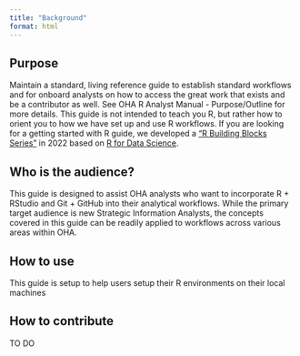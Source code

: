 ```yaml
---
title: "Background"
format: html
---
```


## Purpose 
Maintain a standard, living reference guide to establish standard workflows and for onboard analysts on how to access the great work that exists and be a contributor as well. See OHA R Analyst Manual - Purpose/Outline for more details. This guide is not intended to teach you R, but rather how to orient you to how we have set up and use R workflows. If you are looking for a getting started with R guide, we developed a [“R Building Blocks Series”](https://usaid-oha-si.github.io/learn/categories/#rbbs) in 2022 based on [R for Data Science](https://r4ds.had.co.nz/). 

## Who is the audience?
This guide is designed to assist OHA analysts who want to incorporate R + RStudio and Git + GitHub into their analytical workflows. While the primary target audience is new Strategic Information Analysts, the concepts covered in this guide can be readily applied to workflows across various areas within OHA. 

## How to use
This guide is setup to help users setup their R environments on their local machines

## How to contribute
TO DO
